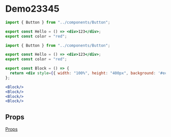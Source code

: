# Demo23345

```jsx
import { Button } from "../components/Button";

export const Hello = () => <div>123</div>;
export const color = "red";
```

```jsx live mobile
import { Button } from "../components/Button";

export const Hello = () => <div>123</div>;
export const color = "red";

export const Block = () => {
  return <div style={{ width: "100%", height: "400px", background: '#ececec', marginBottom: '24px' }}></div>;
};

<Block/>
<Block/>
<Block/>
<Block/>

```

## Props

[Props](../components/ApiTest.tsx)
